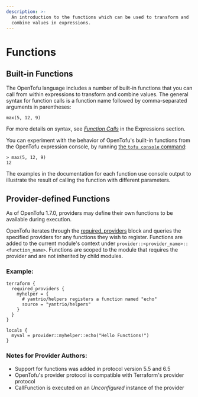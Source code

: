 ```yaml
---
description: >-
  An introduction to the functions which can be used to transform and
  combine values in expressions.
---
```


# Functions

## Built-in Functions

The OpenTofu language includes a number of built-in functions that you can
call from within expressions to transform and combine values. The general
syntax for function calls is a function name followed by comma-separated
arguments in parentheses:

```hcl
max(5, 12, 9)
```

For more details on syntax, see
[_Function Calls_](/docs/language/expressions/function-calls)
in the Expressions section.

You can experiment with the behavior of OpenTofu's built-in functions from
the OpenTofu expression console, by running
[the `tofu console` command](/docs/cli/commands/console):

```
> max(5, 12, 9)
12
```

The examples in the documentation for each function use console output to
illustrate the result of calling the function with different parameters.

## Provider-defined Functions

As of OpenTofu 1.7.0, providers may define their own functions to be available during
execution.

OpenTofu iterates through the [required_providers](/docs/language/providers/requirements/) block
and queries the specified providers for any functions they wish to register. Functions are
added to the current module's context under `provider::<provider_name>::<function_name>`.
Functions are scoped to the module that requires the provider and are not inherited by child modules.

### Example:

```hcl
terraform {
  required_providers {
    myhelper = {
      # yantrio/helpers registers a function named "echo"
      source = "yantrio/helpers"
    }
  }
}

locals {
  myval = provider::myhelper::echo("Hello Functions!")
}
```


### Notes for Provider Authors:
* Support for functions was added in protocol version 5.5 and 6.5
* OpenTofu's provider protocol is compatible with Terraform's provider protocol
* CallFunction is executed on an *Unconfigured* instance of the provider
